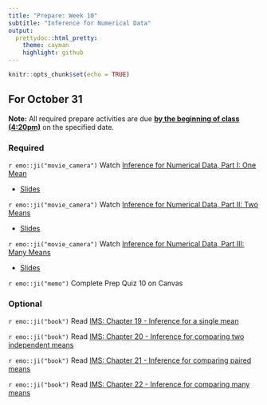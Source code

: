```yaml
---
title: "Prepare: Week 10"
subtitle: "Inference for Numerical Data"
output: 
  prettydoc::html_pretty:
    theme: cayman
    highlight: github
---
```


```r
knitr::opts_chunk$set(echo = TRUE)
```


## For October 31

**Note:** All required prepare activities are due **<u>by the beginning of class (4:20pm)</u>** on the specified date.

### Required

`r emo::ji("movie_camera")` Watch [Inference for Numerical Data, Part I: One Mean](https://youtu.be/knRfA4i1YNA)

- [Slides](https://kgfitzgerald.github.io/APU_MATH_250/slides/28-num-inf-one-mean.html)


`r emo::ji("movie_camera")` Watch [Inference for Numerical Data, Part II: Two Means](https://youtu.be/S5OzAYVe-S4)

- [Slides](https://kgfitzgerald.github.io/APU_MATH_250/slides/29-num-inf-two-means.html)

`r emo::ji("movie_camera")` Watch [Inference for Numerical Data, Part III: Many Means](https://youtu.be/Ww-jIiKT6YY)

- [Slides](https://kgfitzgerald.github.io/APU_MATH_250/slides/30-num-inf-many-means.html)

`r emo::ji("memo")` Complete Prep Quiz 10 on Canvas

### Optional 

`r emo::ji("book")` Read [IMS: Chapter 19 - Inference for a single mean](https://openintro-ims.netlify.app/inference-one-mean)

`r emo::ji("book")` Read [IMS: Chapter 20 - Inference for comparing two independent means](https://openintro-ims.netlify.app/inference-two-means)

`r emo::ji("book")` Read [IMS: Chapter 21 - Inference for comparing paired means](https://openintro-ims.netlify.app/inference-paired-means)

`r emo::ji("book")` Read [IMS: Chapter 22 - Inference for comparing many means](https://openintro-ims.netlify.app/inference-many-means)
